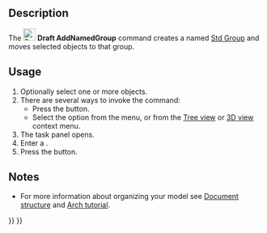 <languages/>
<translate>

<!--T:1-->
{{Docnav
|[[Draft_LayerManager|LayerManager]]
|[[Draft_SelectGroup|SelectGroup]]
|[[Draft_Workbench|Draft]]
|IconL=Draft_LayerManager.svg
|IconR=Draft_SelectGroup.svg
|IconC=Workbench_Draft.svg
}}

<!--T:2-->
{{GuiCommand
|Name=Draft AddNamedGroup
|MenuLocation=Utilities → Add a new named group
|Workbenches=[[Draft_Workbench|Draft]]
|Shortcut=
|Version=0.20
|SeeAlso=[[Std_Group|Std Group]], [[Draft_AddToGroup|Draft AddToGroup]], [[Draft_AutoGroup|Draft AutoGroup]]
}}

== Description == <!--T:3-->

<!--T:4-->
The [[Image:Draft_AddNamedGroup.svg|24px]] '''Draft AddNamedGroup''' command creates a named [[Std_Group|Std Group]] and moves selected objects to that group.

== Usage == <!--T:5-->

<!--T:6-->
# Optionally select one or more objects.
# There are several ways to invoke the command:
#* Press the {{Button|[[Image:Draft_AddNamedGroup.svg|16px]] [[Draft_AddNamedGroup|Add a new named group]]}} button.
#* Select the {{MenuCommand|Utilities → [[Image:Draft_AddNamedGroup.svg|16px]] Add a new named group}} option from the menu, or from the [[Tree_view|Tree view]] or [[3D_view|3D view]] context menu.
# The {{MenuCommand|Add group}} task panel opens.
# Enter a {{MenuCommand|Group name}}.
# Press the {{Button|OK}} button.

== Notes == <!--T:7-->

<!--T:8-->
* For more information about organizing your model see [[Document_structure|Document structure]] and [[Arch_tutorial#Organizing_your_model|Arch tutorial]].


<!--T:9-->
{{Docnav
|[[Draft_LayerManager|LayerManager]]
|[[Draft_SelectGroup|SelectGroup]]
|[[Draft_Workbench|Draft]]
|IconL=Draft_LayerManager.svg
|IconR=Draft_SelectGroup.svg
|IconC=Workbench_Draft.svg
}}

</translate>
{{Draft Tools navi{{#translation:}}}}
{{Userdocnavi{{#translation:}}}}